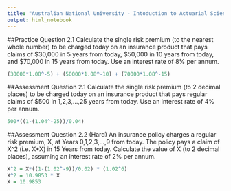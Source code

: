 ```yaml
---
title: "Australian National University - Intoduction to Actuarial Science - Lesson 2"
output: html_notebook
---
```


##Practice Question 2.1
Calculate the single risk premium (to the nearest whole number) to be charged today on an insurance product that pays claims of $30,000 in 5 years from today, $50,000 in 10 years from today, and $70,000 in 15 years from today. Use an interest rate of 8% per annum.
```r
(30000*1.08^-5) + (50000*1.08^-10) + (70000*1.08^-15)
```


##Assessment Question 2.1
Calculate the single risk premium (to 2 decimal places) to be charged today on an insurance product that pays regular claims of $500 in 1,2,3,…,25 years from today. Use an interest rate of 4% per annum.
```r
500*((1-(1.04^-25))/0.04)
```


##Assessment Question 2.2 (Hard)
An insurance policy charges a regular risk premium, X, at Years 0,1,2,3,…,9 from today. The policy pays a claim of X^2 (i.e. X*X) in 15 Years from today. Calculate the value of X (to 2 decimal places), assuming an interest rate of 2% per annum.
```r
X^2 = X*((1-(1.02^-9))/0.02) * (1.02^6)
X^2 = 10.9853 * X
X = 10.9853
```

